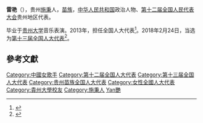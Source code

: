 '''雷艳'''（{{bd|1980年||}}），贵州[[施秉|施秉]]人，[[苗族|苗族]]，[[中华人民共和国|中华人民共和国]]政治人物、[[第十二届全国人民代表大会|第十二届全国人民代表大会]]贵州地区代表。

毕业于[[贵州大学|贵州大学]]音乐表演。2013年，担任全国人大代表<ref>{{cite news|title=全国人大代表信息-雷艳|url= http://210.82.31.1:8084/delegate/viewDelegate.action?dbid=122316|accessdate=2013-04-05|newspaper=全国人大网|archive-url=https://web.archive.org/web/20160305234251/http://www.npc.gov.cn/delegate/viewDelegate.action?dbid=122316|archive-date=2016-03-05|dead-url=yes}}</ref>。2018年2月24日，当选为[[第十三届全国人大代表|第十三届全国人大代表]]<ref>{{Cite web|title=（受权发布）中华人民共和国第十三届全国人民代表大会代表名单-中新网|url=http://www.chinanews.com/gn/2018/02-25/8453959.shtml|accessdate=2021-02-13|work=中新网|archive-date=2018-02-27|archive-url=https://web.archive.org/web/20180227031724/http://www.chinanews.com/gn/2018/02-25/8453959.shtml|dead-url=no}}</ref>。

==參考文獻==
{{reflist}}

{{中华人民共和国政治人物小作品}}
{{DEFAULTSORT:Lei雷}}
[[Category:中國女歌手|Category:中國女歌手]]
[[Category:第十二届全国人大代表|Category:第十二届全国人大代表]]
[[Category:第十三届全国人大代表|Category:第十三届全国人大代表]]
[[Category:贵州苗族全国人大代表|Category:贵州苗族全国人大代表]]
[[Category:女性全國人大代表|Category:女性全國人大代表]]
[[Category:貴州大學校友|Category:貴州大學校友]]
[[Category:施秉人|Category:施秉人]]
[[Category:雷姓|Yan艷]]